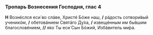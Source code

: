 ### Тропарь Вознесения Господня, глас 4

**Н** Вознéслся еси́ во слáве, Христé Бóже наш, **/** рáдость сотвори́вый ученикóм, **/** обетовáнием Святáго Ду́ха, **/** извещéнным им бы́вшим благословéнием, **//** я́ко Ты еси́ Сын Бóжий, Избáвитель ми́ра.
